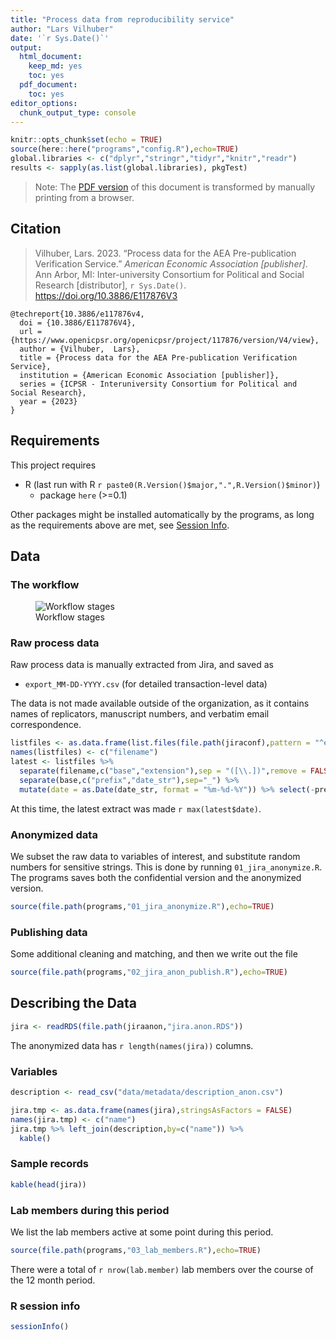 ```yaml
---
title: "Process data from reproducibility service"
author: "Lars Vilhuber"
date: '`r Sys.Date()`'
output:
  html_document:
    keep_md: yes
    toc: yes
  pdf_document: 
    toc: yes
editor_options:
  chunk_output_type: console
---
```


```r
knitr::opts_chunk$set(echo = TRUE)
source(here::here("programs","config.R"),echo=TRUE)
global.libraries <- c("dplyr","stringr","tidyr","knitr","readr")
results <- sapply(as.list(global.libraries), pkgTest)
```
> Note: The [PDF version](https://aeadataeditor.github.io/processing-jira-process-data/README.pdf) of this document is transformed by manually printing from a browser.

## Citation

> Vilhuber, Lars. 2023. "Process data for the AEA Pre-publication Verification Service." *American Economic Association [publisher]*. Ann Arbor, MI: Inter-university Consortium for Political and Social Research [distributor], `r Sys.Date()`. [https://doi.org/10.3886/E117876V3](https://doi.org/10.3886/E117876V4)

```
@techreport{10.3886/e117876v4,
  doi = {10.3886/E117876V4},
  url = {https://www.openicpsr.org/openicpsr/project/117876/version/V4/view},
  author = {Vilhuber,  Lars},
  title = {Process data for the AEA Pre-publication Verification Service},
  institution = {American Economic Association [publisher]},
  series = {ICPSR - Interuniversity Consortium for Political and Social Research},
  year = {2023}
}
```

## Requirements

This project requires

- R (last run with R `r paste0(R.Version()$major,".",R.Version()$minor)`)
  - package `here` (>=0.1)
  
Other packages might be installed automatically by the programs, as long as the requirements above are met, see [Session Info](#r-session-info).

## Data 

### The workflow

![Workflow stages](images/AEADataEditorWorkflow-20191028.png)

### Raw process data

Raw process data is manually extracted from Jira, and saved as 

- `export_MM-DD-YYYY.csv` (for detailed transaction-level data)

The data is not made available outside of the organization, as it contains names of replicators,  manuscript numbers, and verbatim email correspondence. 

```r
listfiles <- as.data.frame(list.files(file.path(jiraconf),pattern = "^export_")) 
names(listfiles) <- c("filename")
latest <- listfiles %>% 
  separate(filename,c("base","extension"),sep = "([\\.])",remove = FALSE) %>%
  separate(base,c("prefix","date_str"),sep="_") %>% 
  mutate(date = as.Date(date_str, format = "%m-%d-%Y")) %>% select(-prefix)

```

At this time, the latest extract was made `r max(latest$date)`. 

### Anonymized data

We subset the raw data to variables of interest, and substitute random numbers for sensitive strings. This is done by running `01_jira_anonymize.R`. The programs saves both the confidential version and the anonymized version. 

```r
source(file.path(programs,"01_jira_anonymize.R"),echo=TRUE)
```

### Publishing data

Some additional cleaning and matching, and then we write out the file

```r
source(file.path(programs,"02_jira_anon_publish.R"),echo=TRUE)
```



## Describing the Data
```r
jira <- readRDS(file.path(jiraanon,"jira.anon.RDS"))
```

The anonymized data has `r length(names(jira))` columns. 

### Variables

```r
description <- read_csv("data/metadata/description_anon.csv")

jira.tmp <- as.data.frame(names(jira),stringsAsFactors = FALSE) 
names(jira.tmp) <- c("name")
jira.tmp %>% left_join(description,by=c("name")) %>% 
  kable()
```

### Sample records

```r
kable(head(jira))
```

### Lab members during this period

We list the lab members active at some point during this period.

```r
source(file.path(programs,"03_lab_members.R"),echo=TRUE)
```

There were a total of `r nrow(lab.member)` lab members over the course of the 12 month period.

### R session info

```r
sessionInfo()
```


